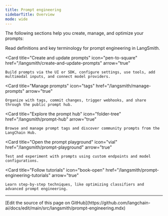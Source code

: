```yaml
---
title: Prompt engineering
sidebarTitle: Overview
mode: wide
---
```


The following sections help you create, manage, and optimize your prompts:

<Columns cols={3}>
  <Card
    title="Review core concepts"
    icon="circle-info"
    href="/langsmith/prompt-engineering-concepts"
    arrow="true"
  >
    Read definitions and key terminology for prompt engineering in LangSmith.
  </Card>

  <Card
    title="Create and update prompts"
    icon="pen-to-square"
    href="/langsmith/create-and-update-prompts"
    arrow="true"
  >
    Build prompts via the UI or SDK, configure settings, use tools, add multimodal inputs, and connect model providers.
  </Card>

  <Card
    title="Manage prompts"
    icon="tags"
    href="/langsmith/manage-prompts"
    arrow="true"
  >
    Organize with tags, commit changes, trigger webhooks, and share through the public prompt hub.
  </Card>

  <Card
    title="Explore the prompt hub"
    icon="folder-tree"
    href="/langsmith/prompt-hub"
    arrow="true"
  >
    Browse and manage prompt tags and discover community prompts from the LangChain Hub.
  </Card>

  <Card
    title="Open the prompt playground"
    icon="vial"
    href="/langsmith/prompt-playground"
    arrow="true"
  >
    Test and experiment with prompts using custom endpoints and model configurations.
  </Card>

  <Card
    title="Follow tutorials"
    icon="book-open"
    href="/langsmith/prompt-engineering-tutorials"
    arrow="true"
  >
    Learn step-by-step techniques, like optimizing classifiers and advanced prompt engineering.
  </Card>

</Columns>

---

<Callout icon="pen-to-square" iconType="regular">
  [Edit the source of this page on GitHub](https://github.com/langchain-ai/docs/edit/main/src/langsmith/prompt-engineering.mdx)
</Callout>
